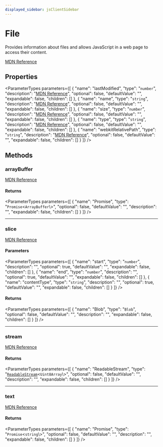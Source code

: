 ```yaml
---
displayed_sidebar: jsClientSidebar
---
```



# File

Provides information about files and allows JavaScript in a web page to access their content.

[MDN Reference](https://developer.mozilla.org/docs/Web/API/File)

## Properties

<ParameterTypes parameters={[
  {
    "name": "lastModified",
    "type": "`number`",
    "description": "[MDN Reference](https://developer.mozilla.org/docs/Web/API/File/lastModified)",
    "optional": false,
    "defaultValue": "",
    "expandable": false,
    "children": []
  },
  {
    "name": "name",
    "type": "`string`",
    "description": "[MDN Reference](https://developer.mozilla.org/docs/Web/API/File/name)",
    "optional": false,
    "defaultValue": "",
    "expandable": false,
    "children": []
  },
  {
    "name": "size",
    "type": "`number`",
    "description": "[MDN Reference](https://developer.mozilla.org/docs/Web/API/Blob/size)",
    "optional": false,
    "defaultValue": "",
    "expandable": false,
    "children": []
  },
  {
    "name": "type",
    "type": "`string`",
    "description": "[MDN Reference](https://developer.mozilla.org/docs/Web/API/Blob/type)",
    "optional": false,
    "defaultValue": "",
    "expandable": false,
    "children": []
  },
  {
    "name": "webkitRelativePath",
    "type": "`string`",
    "description": "[MDN Reference](https://developer.mozilla.org/docs/Web/API/File/webkitRelativePath)",
    "optional": false,
    "defaultValue": "",
    "expandable": false,
    "children": []
  }
]} />

## Methods

### arrayBuffer

[MDN Reference](https://developer.mozilla.org/docs/Web/API/Blob/arrayBuffer)

#### Returns

<ParameterTypes parameters={[
  {
    "name": "Promise",
    "type": "`Promise`<`ArrayBuffer`\\>",
    "optional": false,
    "defaultValue": "",
    "description": "",
    "expandable": false,
    "children": []
  }
]} />

___

### slice

[MDN Reference](https://developer.mozilla.org/docs/Web/API/Blob/slice)

#### Parameters

<ParameterTypes parameters={[
  {
    "name": "start",
    "type": "`number`",
    "description": "",
    "optional": true,
    "defaultValue": "",
    "expandable": false,
    "children": []
  },
  {
    "name": "end",
    "type": "`number`",
    "description": "",
    "optional": true,
    "defaultValue": "",
    "expandable": false,
    "children": []
  },
  {
    "name": "contentType",
    "type": "`string`",
    "description": "",
    "optional": true,
    "defaultValue": "",
    "expandable": false,
    "children": []
  }
]} />

#### Returns

<ParameterTypes parameters={[
  {
    "name": "Blob",
    "type": "`Blob`",
    "optional": false,
    "defaultValue": "",
    "description": "",
    "expandable": false,
    "children": []
  }
]} />

___

### stream

[MDN Reference](https://developer.mozilla.org/docs/Web/API/Blob/stream)

#### Returns

<ParameterTypes parameters={[
  {
    "name": "ReadableStream",
    "type": "[`ReadableStream`](../../modules/internal.mdx#readablestream)<`Uint8Array`\\>",
    "optional": false,
    "defaultValue": "",
    "description": "",
    "expandable": false,
    "children": []
  }
]} />

___

### text

[MDN Reference](https://developer.mozilla.org/docs/Web/API/Blob/text)

#### Returns

<ParameterTypes parameters={[
  {
    "name": "Promise",
    "type": "`Promise`<`string`\\>",
    "optional": false,
    "defaultValue": "",
    "description": "",
    "expandable": false,
    "children": []
  }
]} />
